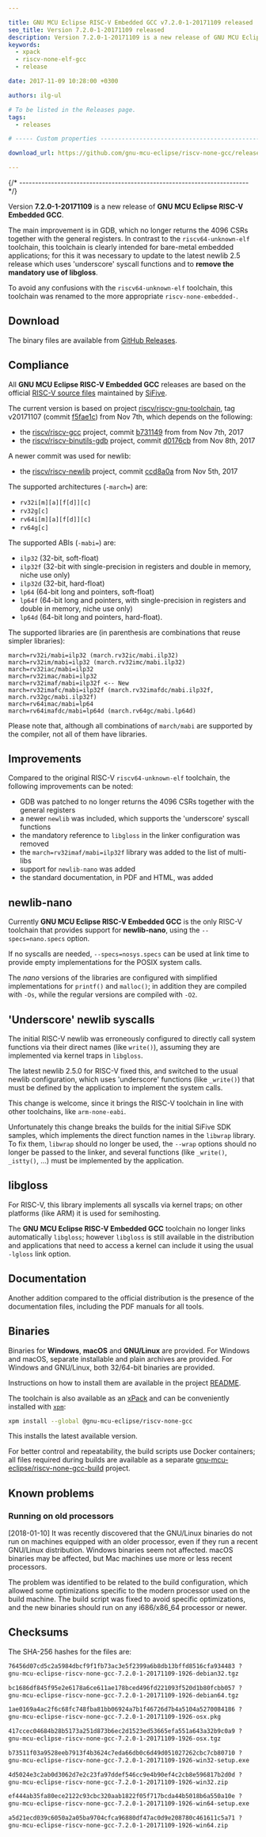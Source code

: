 ```yaml
---

title: GNU MCU Eclipse RISC-V Embedded GCC v7.2.0-1-20171109 released
seo_title: Version 7.2.0-1-20171109 released
description: Version 7.2.0-1-20171109 is a new release of GNU MCU Eclipse RISC-V Embedded GCC.
keywords:
  - xpack
  - riscv-none-elf-gcc
  - release

date: 2017-11-09 10:28:00 +0300

authors: ilg-ul

# To be listed in the Releases page.
tags:
  - releases

# ----- Custom properties -----------------------------------------------------

download_url: https://github.com/gnu-mcu-eclipse/riscv-none-gcc/releases/tag/v7.2.0-1-20171109/

---
```



{/* ------------------------------------------------------------------------ */}

Version **7.2.0-1-20171109** is a new release of **GNU MCU Eclipse RISC-V Embedded GCC**.

<!-- truncate -->

<PageMetadata title={frontMatter.seo_title} />

The main improvement is in GDB, which no longer returns the 4096 CSRs together with the general registers. In contrast to the `riscv64-unknown-elf` toolchain, this toolchain is clearly intended for bare-metal embedded applications; for this it was necessary to  update to the latest newlib 2.5 release which uses 'underscore' syscall functions and to **remove the mandatory use of libgloss**.

To avoid any confusions with the `riscv64-unknown-elf` toolchain, this toolchain was renamed to the more appropriate `riscv-none-embedded-`.

## Download

The binary files are available from <a href={frontMatter.download_url}>GitHub Releases</a>.

## Compliance

All **GNU MCU Eclipse RISC-V Embedded GCC** releases are based on the official [RISC-V source files](https://github.com/riscv/riscv-gcc) maintained by [SiFive](https://www.sifive.com).

The current version is based on project [riscv/riscv-gnu-toolchain](https://github.com/riscv/riscv-gnu-toolchain), tag v20171107 (commit [f5fae1c](https://github.com/riscv/riscv-gnu-toolchain/tree/v20171107)) from Nov 7th, which depends on the following:

- the [riscv/riscv-gcc](https://github.com/riscv/riscv-gcc) project, commit [b731149](https://github.com/riscv/riscv-gcc/commit/b731149757b93ddc80e6e4b5483a6931d5f9ad60) from from Nov 7th, 2017
- the [riscv/riscv-binutils-gdb](https://github.com/riscv/riscv-binutils-gdb) project, commit [d0176cb](https://github.com/riscv/riscv-binutils-gdb/commit/d0176cb1653b2dd3849861453ee90a52caefa95a) from Nov 8th, 2017

A newer commit was used for newlib:

- the [riscv/riscv-newlib](https://github.com/riscv/riscv-newlib) project, commit [ccd8a0a](https://github.com/riscv/riscv-newlib/commit/f2ab66c9c1c90f74959ff47394b74dfaacdb125f) from Nov 5th, 2017

The supported architectures (`-march=`) are:

* `rv32i[m][a][f[d]][c]`
* `rv32g[c]`
* `rv64i[m][a][f[d]][c]`
* `rv64g[c]`

The supported ABIs (`-mabi=`) are:

* `ilp32` (32-bit, soft-float)
* `ilp32f` (32-bit with single-precision in registers and double in memory, niche use only)
* `ilp32d` (32-bit, hard-float)
* `lp64` (64-bit long and pointers, soft-float)
* `lp64f` (64-bit long and pointers, with single-precision in registers and double in memory, niche use only)
* `lp64d` (64-bit long and pointers, hard-float).

The supported libraries are (in parenthesis are combinations that reuse simpler libraries):

```console
march=rv32i/mabi=ilp32 (march.rv32ic/mabi.ilp32)
march=rv32im/mabi=ilp32 (march.rv32imc/mabi.ilp32)
march=rv32iac/mabi=ilp32
march=rv32imac/mabi=ilp32
march=rv32imaf/mabi=ilp32f <-- New
march=rv32imafc/mabi=ilp32f (march.rv32imafdc/mabi.ilp32f, march.rv32gc/mabi.ilp32f)
march=rv64imac/mabi=lp64
march=rv64imafdc/mabi=lp64d (march.rv64gc/mabi.lp64d)
```

Please note that, although all combinations of `march/mabi` are supported by the compiler, not all of them have libraries.

## Improvements

Compared to the original RISC-V `riscv64-unknown-elf` toolchain, the following improvements can be noted:

* GDB was patched to no longer returns the 4096 CSRs together with the general registers
* a newer `newlib` was included, which supports the 'underscore' syscall functions
* the mandatory reference to `libgloss` in the linker configuration was removed
* the `march=rv32imaf/mabi=ilp32f` library was added to the list of multi-libs
* support for `newlib-nano` was added
* the standard documentation, in PDF and HTML, was added

## newlib-nano

Currently **GNU MCU Eclipse RISC-V Embedded GCC** is the only RISC-V toolchain that provides support for **newlib-nano**, using the `--specs=nano.specs` option.

If no syscalls are needed, `--specs=nosys.specs` can be used at link time to provide empty implementations for the POSIX system calls.

The _nano_ versions of the libraries are configured with simplified implementations for `printf()` and `malloc()`; in addition they are compiled with `-Os`, while the regular versions are compiled with `-O2`.

## 'Underscore' newlib syscalls

The initial RISC-V newlib was erroneously configured to directly call system functions via their direct names (like `write()`), assuming they are implemented via kernel traps in `libgloss`.

The latest newlib 2.5.0 for RISC-V fixed this, and switched to the usual newlib configuration, which uses 'underscore' functions (like `_write()`) that must be defined by the application to implement the system calls.

This change is welcome, since it brings the RISC-V toolchain in line with other toolchains, like `arm-none-eabi`.

Unfortunately this change breaks the builds for the initial SiFive SDK samples, which implements the direct function names in the `libwrap` library. To fix them, `libwrap` should no longer be used, the `--wrap` options should no longer be passed to the linker, and several functions (like `_write()`, `_istty()`, ...) must be implemented by the application.

## libgloss

For RISC-V, this library implements all syscalls via kernel traps; on other platforms (like ARM) it is used for semihosting.

The **GNU MCU Eclipse RISC-V Embedded GCC** toolchain no longer links automatically `libgloss`; however  `libgloss` is still available in the distribution and applications that need to access a kernel can include it using the usual `-lgloss` link option.

## Documentation

Another addition compared to the official distribution is the presence of the documentation files, including the PDF manuals for all tools.

## Binaries

Binaries for **Windows**, **macOS** and **GNU/Linux** are provided. For Windows and macOS, separate installable and plain archives are provided. For Windows and GNU/Linux, both 32/64-bit binaries are provided.

Instructions on how to install them are available in the project [README](https://github.com/xpack-dev-tools/riscv-none-embed-gcc-xpack).

The toolchain is also available as an [xPack](https://www.npmjs.com/package/@gnu-mcu-eclipse/riscv-none-gcc) and can be conveniently installed with [`xpm`](https://www.npmjs.com/package/xpm):

```sh
xpm install --global @gnu-mcu-eclipse/riscv-none-gcc
```

This installs the latest available version.

For better control and repeatability, the build scripts use Docker containers; all files required during builds are available as a separate [gnu-mcu-eclipse/riscv-none-gcc-build](https://github.com/gnu-mcu-eclipse/riscv-none-gcc-build) project.

## Known problems

### Running on old processors

[2018-01-10] It was recently discovered that the GNU/Linux binaries do not run on machines equipped with an older processor, even if they run a recent GNU/Linux distribution. Windows binaries seem not affected. macOS binaries may be affected, but Mac machines use more or less recent processors.

The problem was identified to be related to the build configuration, which allowed some optimizations specific to the modern processor used on the build machine. The build script was fixed to avoid specific optimizations, and the new binaries should run on any i686/x86_64 processor or newer.

## Checksums

The SHA-256 hashes for the files are:

```txt
76456d07cd5c2a5984dbcf9f1fb73ac3e5f2399a6b8db13bffd8516cfa934483 ?
gnu-mcu-eclipse-riscv-none-gcc-7.2.0-1-20171109-1926-debian32.tgz

bc1686df845f95e2e6178a6ce611ae178bced496fd221093f520d1b80fcbb057 ?
gnu-mcu-eclipse-riscv-none-gcc-7.2.0-1-20171109-1926-debian64.tgz

1ae0169a4ac2f6c68fc748fba81bb06924a7b1f46726d7b4a5104a5270084186 ?
gnu-mcu-eclipse-riscv-none-gcc-7.2.0-1-20171109-1926-osx.pkg

417ccec04684b28b5173a251d873b6ec2d1523ed53665efa551a643a32b9c0a9 ?
gnu-mcu-eclipse-riscv-none-gcc-7.2.0-1-20171109-1926-osx.tgz

b73511f03a9528eeb7913f4b3624c7eda66db0c6d49d051027262cbc7cb80710 ?
gnu-mcu-eclipse-riscv-none-gcc-7.2.0-1-20171109-1926-win32-setup.exe

4d5024e3c2ab0d3062d7e2c23fa97ddef546cc9e4b90ef4c2cb8e596817b2d0d ?
gnu-mcu-eclipse-riscv-none-gcc-7.2.0-1-20171109-1926-win32.zip

ef444ab35fa80ece2122c93cbc320aab1822f05f717bcda44b5018b6a550a10e ?
gnu-mcu-eclipse-riscv-none-gcc-7.2.0-1-20171109-1926-win64-setup.exe

a5d21ecd039c6050a2a05ba9704cfca96880df47ac0d9e208780c461611c5a71 ?
gnu-mcu-eclipse-riscv-none-gcc-7.2.0-1-20171109-1926-win64.zip
```
